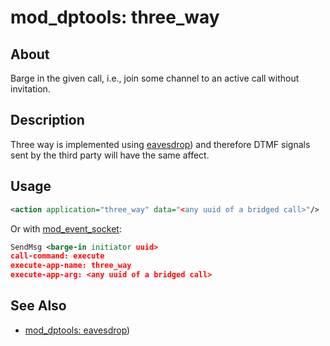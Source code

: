 
# mod_dptools: three_way 

 

## About

Barge in the given call, i.e., join some channel to an active call without invitation.


## Description

Three way is implemented using [eavesdrop](./6586529.mdx)) and therefore DTMF signals sent by the third party will have the same affect.

## Usage

```xml
<action application="three_way" data="<any uuid of a bridged call>"/>
```

Or with [mod\_event\_socket](../mod_event_socket_1048924.mdx#11-acl):

```xml
SendMsg <barge-in initiator uuid>
call-command: execute
execute-app-name: three_way
execute-app-arg: <any uuid of a bridged call>
```

## See Also

* [mod\_dptools: eavesdrop](./6586529.mdx))


